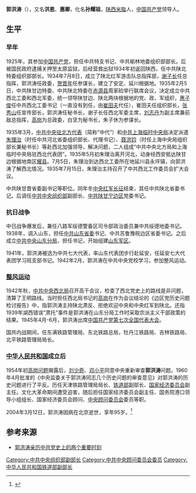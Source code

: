 '''郭洪涛'''（{{bd|1909年|11月16日|2004年|3月12日|catIdx=}}），又名'''洪恩'''、'''惠卿'''，化名'''孙耀祖'''，[[陕西|陕西]][[米脂|米脂]]人，[[中国共产党|中国共产党]]领导人。

== 生平 ==

=== 早年 ===
1925年，其参加[[中国共产党|中国共产党]]，担任中共特支书记、中共榆林地委组织部部长。后被国民政府逮捕关押至太原监狱，后经营救出狱1934年初返回陕西，任中共陕北特委组织部部长。1934年7月8日，成立了陕北红军游击队总指挥部，[[谢子长|谢子长]]任总指挥，郭洪涛任政委，[[贺晋年|贺晋年]]任参谋长，建立了安定、延川根据地。1935年2月5日，中共陕甘边特委、中共陕北特委在[[赤源县|赤源县]]周家硷举行联席会议，决定成立中共西北工委和西北军委，统一领导陕甘边、陕北两块根据地的党、政、军组织，[[惠子俊|惠子俊]]任中共西北工委书记（一直没有到任，由[[崔田夫|崔田夫]]代任），崔田夫任组织部长，[[张秀山|张秀山]]任宣传部长，郭洪涛任秘书长，谢子长任西北军委主席，[[刘志丹|刘志丹]]为副主席兼前敌总指挥，[[高岗|高岗]]为总政委，白坚为秘书长，朱子休为参谋长。

1935年3月，[[北方局|中共中央驻北方代表]]（简称“中代”）和[[中共上海临时中央局|中共上海临时中央局]]决定派遣[[朱理治|朱理治]]（时任中共河北省委组织部长、代理书记）、[[聂洪钧|聂洪钧]]（时任上海中央局组织部长兼秘书长）等赴西北加强领导，解决问题，二人组成“中共中央北方局和上海临时中央局驻西北代表团”。1935年5月初朱理治离开河北，动身经西安抵达陕甘边根据地南区[[耀县|耀县]]。7月5日，朱理治到达西北工委所在地延川县永坪镇，向郭洪涛了解西北情况。1935年7月15日，朱理治主持召开了中共西北工作委员会扩大会议。

中共陕甘晋省委副书记等职位。同年冬[[中央红军|中央红军]][[长征|长征]]结束，其任中共陕北省委书记。后调任[[中共中央组织部|中共中央组织部]]副部长、[[陕甘宁边区|中共陕甘宁边区]]党委书记。

=== 抗日战争 ===
中日战争爆发后，兼任八路军绥德警备区司令部政治委员兼中共绥德地委书记。1938年，调入山东，担任[[中共山东省委|中共山东省委]]书记、中共苏鲁豫皖边区省委书记。之后成立[[中共中央山东分局|中共中央山东分局]]，担任书记，开始组建[[山东军区|山东军区]]。

1941年，郭洪涛被选为中共七大代表，率山东代表团步行赴延安，任延安七大代表团学习班支部书记。1942年2月，郭洪涛在中共中央党校学习，参加整风运动。

=== [[整風運動|整风运动]] ===
1942年秋，[[中共中央西北局|中共中央西北局]]召开高干会议，检查了西北党史上的路线是非问题，清算了王明路线。当时担任西北局书记的[[高岗|高岗]]在作为会议结论的《边区党历史问题检讨报告》中，指郭洪涛主持陕北肃反、拒绝欢迎中央和中央红军到陕北。还指1939年湖西错误“肃托”事件是郭洪涛在山东分局工作时采取宗派主义干部政策的结果。1945年4月-6月，郭洪涛出席[[中国共产党第七次全国代表大会|中国共产党第七次全国代表大会]]。

国共内战期间，任东满铁路管理局、东北铁路总局，牡丹江铁路局、吉林铁路局、北平铁路管理局局长。

=== [[中华人民共和国|中华人民共和国]]成立后 ===
1954年初[[高岗饶漱石事件|高岗问题]]揭露后，[[刘少奇|刘少奇]]、[[邓小平|邓小平]]同意中央重新审查'''郭洪涛'''问题。1960年4月批准的《中央监委关于郭洪涛同志几个历史问题的审查意见》对郭洪涛的历史问题进行了平反。历任天津铁路管理局局长、[[中华人民共和国铁道部|铁道部]]副部长、[[国家经济委员会|国家经济委员会]]副主任。文化大革命期间遭受迫害，随后担任国家经济委员会副主任、国务院港口领导小组组长、国家经济委员会顾问、[[中央顾问委员会|中央顾问委员会]]委员等职。　

2004年3月12日，郭洪涛因病在北京逝世，享年95岁。<ref>{{Cite book|title=郭洪涛回忆录|last=|first=|publisher=中共党史出版社|year=2004|isbn=9787801369710|location=|pages=}}</ref>

== 参考来源==
*[https://web.archive.org/web/20110303131447/http://news.xinhuanet.com/politics/2010-05/27/c_12149972.htm 郭洪涛亲历中共党史上的两个重要时刻]

[[Category:中共中央组织部副部长|Category:中共中央组织部副部长]]
[[Category:中共中央顾问委员会委员|Category:中共中央顾问委员会委员]]
<references />
[[Category:中华人民共和国铁道部副部长|Category:中华人民共和国铁道部副部长]]